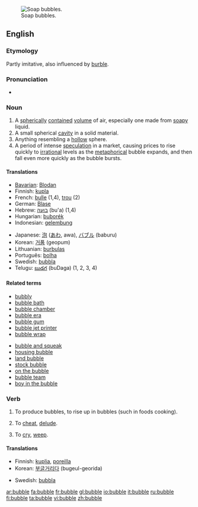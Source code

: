[[Image:Soap Bubble - foliage background - iridescent colours - Traquair 040801.jpg|thumb|right|Soap bubbles.]]
==English==

===Etymology===
Partly imitative, also influenced by [[burble]].

===Pronunciation===
*{{rhymes|ʌbəl}}

===Noun===
{{en-noun}}

#A [[spherical]]ly [[contained]] [[volume]] of air, especially one made from [[soapy]] liquid.
#A small spherical [[cavity]] in a solid material.
#Anything resembling a [[hollow]] sphere.
#A period of intense [[speculation]] in a market, causing prices to rise quickly to [[irrational]] levels as the [[metaphorical]] bubble expands, and then fall even more quickly as the bubble bursts.

====Translations====
{{trans-top|bubble}}
*[[Bavarian]]: [[Blodan]] {{f}}
*Finnish: [[kupla]]
*French: [[bulle]] {{f}} (1,4), [[trou]] {{m}} (2)
*German: [[Blase]] {{f}}
*Hebrew: [[בועה]] (bu'a) {{f}} (1,4)
*Hungarian: [[buborék]]
*Indonesian: [[gelembung]]
{{trans-mid}}
*Japanese: [[泡]] ([[あわ]], awa), [[バブル]] (baburu)
*Korean: [[거품]] (geopum)
*Lithuanian: [[burbulas]] {{m}}
*Português: [[bolha]] {{f}}
*Swedish: [[bubbla]] {{c}}
*Telugu: [[బుడగ]] (buDaga) (1, 2, 3, 4)
{{trans-bottom}}

====Related terms====
{{rel-top|terms related to bubble}}
*[[bubbly]]
*[[bubble bath]]
*[[bubble chamber]]
*[[bubble era]]
*[[bubble gum]]
*[[bubble jet printer]]
*[[bubble wrap]]
{{rel-mid}}
*[[bubble and squeak]]
*[[housing bubble]]
*[[land bubble]]
*[[stock bubble]]
*[[on the bubble]]
*[[bubble team]]
*[[boy in the bubble]]
{{rel-bottom}}

===Verb===
{{en-verb|bubbl|es}}

# {{intransitive}} To produce bubbles, to rise up in bubbles (such in foods cooking).
# {{context|transitive|archaic}} To [[cheat]], [[delude]].
# {{context|intransitive|Scottish|Geordie|Northern English}} To [[cry]], [[weep]].

{{seeCites}}

====Translations====
{{trans-top|rise up in bubbles}}
*Finnish: [[kuplia]], [[poreilla]]
*Korean: [[부글]]거리다 (bugeul-georida)
{{trans-mid}}
*Swedish: [[bubbla]]
{{trans-bottom}}

[[ar:bubble]]
[[fa:bubble]]
[[fr:bubble]]
[[gl:bubble]]
[[io:bubble]]
[[it:bubble]]
[[ru:bubble]]
[[fi:bubble]]
[[ta:bubble]]
[[vi:bubble]]
[[zh:bubble]]